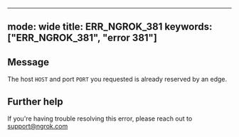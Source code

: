 
---
mode: wide
title: ERR_NGROK_381
keywords: ["ERR_NGROK_381", "error 381"]
---

## Message
The host `HOST` and port `PORT` you requested is already reserved by an edge.




## Further help
If you're having trouble resolving this error, please reach out to [support@ngrok.com](mailto:support@ngrok.com?subject=Help%20with%20ERR_NGROK_381)

